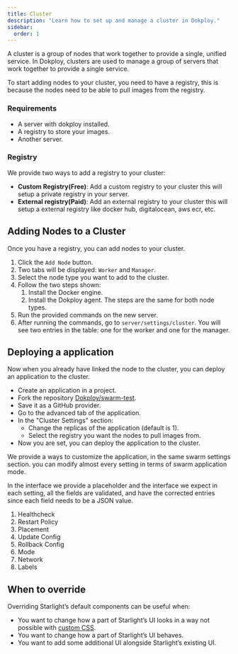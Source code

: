```yaml
---
title: Cluster
description: "Learn how to set up and manage a cluster in Dokploy."
sidebar:
  order: 1
---
```


A cluster is a group of nodes that work together to provide a single, unified service. In Dokploy, clusters are used to manage a group of servers that work together to provide a single service.

To start adding nodes to your cluster, you need to have a registry, this is because the nodes need to be able to pull images from the registry. 


### Requirements

- A server with dokploy installed.
- A registry to store your images.
- Another server.


### Registry

We provide two ways to add a registry to your cluster:

- **Custom Registry(Free)**: Add a custom registry to your cluster this will setup a private registry in your server. 
- **External registry(Paid)**: Add an external registry to your cluster this will setup a external registry like docker hub, digitalocean, aws ecr, etc.


## Adding Nodes to a Cluster

Once you have a registry, you can add nodes to your cluster.

1. Click the `Add Node` button.
2. Two tabs will be displayed: `Worker` and `Manager`.
3. Select the node type you want to add to the cluster.
4. Follow the two steps shown:
   1. Install the Docker engine.
   2. Install the Dokploy agent. The steps are the same for both node types.
5. Run the provided commands on the new server.
6. After running the commands, go to `server/settings/cluster`. You will see two entries in the table: one for the worker and one for the manager.

## Deploying a application

Now when you already have linked the node to the cluster, you can deploy an application to the cluster.

- Create an application in a project.
- Fork the repository [Dokploy/swarm-test](https://github.com/Dokploy/swarm-test).
- Save it as a GitHub provider.
- Go to the advanced tab of the application.
- In the "Cluster Settings" section:
  - Change the replicas of the application (default is 1).
  - Select the registry you want the nodes to pull images from.
- Now you are set, you can deploy the application to the cluster.


We provide a ways to customize the application, in the same swarm settings section. you can modify almost every setting in terms of swarm application mode.

In the interface we provide a placeholder and the interface we expect in each setting, all the fields are validated, and have the corrected entries since each field needs to be a JSON value.

1. Healthcheck 
2. Restart Policy
3. Placement
4. Update Config
5. Rollback Config
6. Mode
7. Network
8. Labels



## When to override

Overriding Starlight’s default components can be useful when:

- You want to change how a part of Starlight’s UI looks in a way not possible with [custom CSS](/guides/css-and-tailwind/).
- You want to change how a part of Starlight’s UI behaves.
- You want to add some additional UI alongside Starlight’s existing UI.